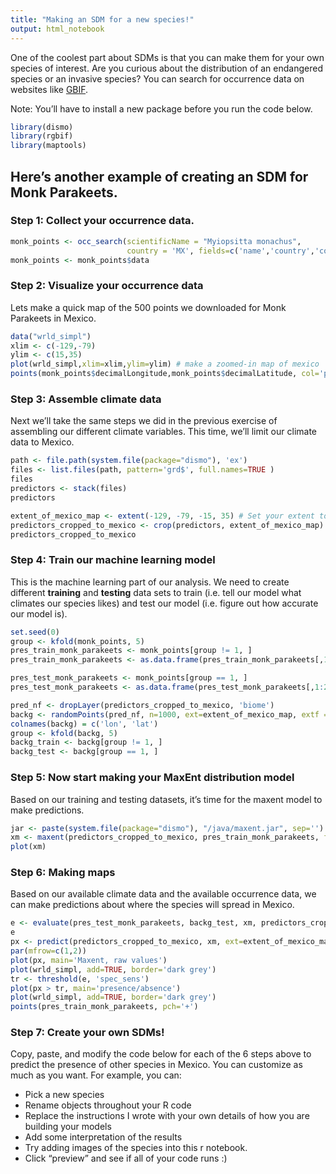 ```yaml
---
title: "Making an SDM for a new species!"
output: html_notebook
---
```


One of the coolest part about SDMs is that you can make them for your own species of interest. Are you curious about the distribution of an endangered species or an invasive species? You can search for occurrence data on websites like [GBIF](https://www.gbif.org).

Note: You'll have to install a new package before you run the code below.

```r
library(dismo)
library(rgbif)
library(maptools)
```

## Here's another example of creating an SDM for Monk Parakeets.

### Step 1: Collect your occurrence data.
```r
monk_points <- occ_search(scientificName = "Myiopsitta monachus", 
                          country = 'MX', fields=c('name','country','countryCode','stateProvince','year','decimalLatitude','decimalLongitude'), limit = 500)
monk_points <- monk_points$data
```


### Step 2: Visualize your occurrence data
Lets make a quick map of the 500 points we downloaded for Monk Parakeets in Mexico.
```r
data("wrld_simpl")
xlim <- c(-129,-79)
ylim <- c(15,35)
plot(wrld_simpl,xlim=xlim,ylim=ylim) # make a zoomed-in map of mexico
points(monk_points$decimalLongitude,monk_points$decimalLatitude, col='purple')
```

### Step 3: Assemble climate data

Next we'll take the same steps we did in the previous exercise of assembling our different climate variables. This time, we'll limit our climate data to Mexico.
```r
path <- file.path(system.file(package="dismo"), 'ex')
files <- list.files(path, pattern='grd$', full.names=TRUE )
files
predictors <- stack(files)
predictors

extent_of_mexico_map <- extent(-129, -79, -15, 35) # Set your extent to the area we're focused on
predictors_cropped_to_mexico <- crop(predictors, extent_of_mexico_map)
predictors_cropped_to_mexico
```

### Step 4: Train our machine learning model

This is the machine learning part of our analysis. We need to create different **training** and **testing** data sets to train (i.e. tell our model what climates our species likes) and test our model (i.e. figure out how accurate our model is).
```r
set.seed(0)
group <- kfold(monk_points, 5)
pres_train_monk_parakeets <- monk_points[group != 1, ]
pres_train_monk_parakeets <- as.data.frame(pres_train_monk_parakeets[,1:2])

pres_test_monk_parakeets <- monk_points[group == 1, ]
pres_test_monk_parakeets <- as.data.frame(pres_test_monk_parakeets[,1:2])

```


```r
pred_nf <- dropLayer(predictors_cropped_to_mexico, 'biome')
backg <- randomPoints(pred_nf, n=1000, ext=extent_of_mexico_map, extf = 1.25)
colnames(backg) = c('lon', 'lat')
group <- kfold(backg, 5)
backg_train <- backg[group != 1, ]
backg_test <- backg[group == 1, ]
```

### Step 5: Now start making your MaxEnt distribution model

Based on our training and testing datasets, it's time for the maxent model to make predictions.
```r
jar <- paste(system.file(package="dismo"), "/java/maxent.jar", sep='')
xm <- maxent(predictors_cropped_to_mexico, pres_train_monk_parakeets, factors='biome')
plot(xm)
```
### Step 6: Making maps

Based on our available climate data and the available occurrence data, we can make predictions about where the species will spread in Mexico.
```r
e <- evaluate(pres_test_monk_parakeets, backg_test, xm, predictors_cropped_to_mexico)
e
px <- predict(predictors_cropped_to_mexico, xm, ext=extent_of_mexico_map, progress='')
par(mfrow=c(1,2))
plot(px, main='Maxent, raw values')
plot(wrld_simpl, add=TRUE, border='dark grey')
tr <- threshold(e, 'spec_sens')
plot(px > tr, main='presence/absence')
plot(wrld_simpl, add=TRUE, border='dark grey')
points(pres_train_monk_parakeets, pch='+')
```

### Step 7: Create your own SDMs!
Copy, paste, and modify the code below for each of the 6 steps above to predict the presence of other species in Mexico. You can customize as much as you want. For example, you can:

- Pick a new species
- Rename objects throughout your R code
- Replace the instructions I wrote with your own details of how you are building your models
- Add some interpretation of the results
- Try adding images of the species into this r notebook. 
- Click "preview" and see if all of your code runs :) 